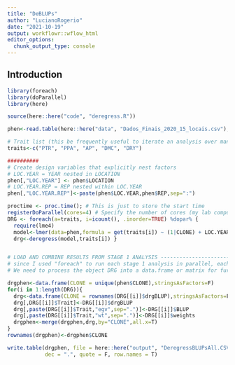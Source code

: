 ```yaml
---
title: "DeBLUPs"
author: "LucianoRogerio"
date: "2021-10-19"
output: workflowr::wflow_html
editor_options:
  chunk_output_type: console
---
```


## Introduction

```r
library(foreach)
library(doParallel)
library(here)

source(here::here("code", "deregress.R"))

phen<-read.table(here::here("data", "Dados_Finais_2020_15_locais.csv"), head=T, sep = ";", dec = ".")

# Trait list (this be frequently useful to iterate an analysis over many traits)
traits<-c("PTR", "PPA", "AP", "DMC", "DRY")

##########
# Create design variables that explicitly nest factors
# LOC.YEAR = YEAR nested in LOCATION
phen[,"LOC.YEAR"] <- phen$LOCATION
# LOC.YEAR.REP = REP nested within LOC.YEAR
phen[,"LOC.YEAR.REP"]<-paste(phen$LOC.YEAR,phen$REP,sep=":")

proctime <- proc.time(); # This is just to store the start time
registerDoParallel(cores=4) # Specify the number of cores (my lab computer has 8; I will use 6 of them)
DRG <- foreach(a=traits, i=icount(), .inorder=TRUE) %dopar% {
  require(lme4)
  model<-lmer(data=phen,formula = get(traits[i]) ~ (1|CLONE) + LOC.YEAR + (1|LOC.YEAR.REP)) # CLONE and REP are random LOC.YEAR is fixed
  drg<-deregress(model,traits[i]) }


# LOAD AND COMBINE RESULTS FROM STAGE 1 ANALYSIS ---------------------------------------------------------------------------
# since I used "foreach" to run each stage 1 analysis in parallel, each trait is in a separate element of a list
# We need to process the object DRG into a data.frame or matrix for further analysis

drgphen<-data.frame(CLONE = unique(phen$CLONE),stringsAsFactors=F)
for(i in 1:length(DRG)){
  drg<-data.frame(CLONE = rownames(DRG[[i]]$drgBLUP),stringsAsFactors=F)
  drg[,DRG[[i]]$Trait]<-DRG[[i]]$drgBLUP
  drg[,paste(DRG[[i]]$Trait,"egv",sep=".")]<-DRG[[i]]$BLUP
  drg[,paste(DRG[[i]]$Trait,"wt",sep=".")]<-DRG[[i]]$weights
  drgphen<-merge(drgphen,drg,by="CLONE",all.x=T)
}
rownames(drgphen)<-drgphen$CLONE

write.table(drgphen, file = here::here("output", "DeregressBLUPsAll.CSV"), sep = ";",
            dec = ".", quote = F, row.names = T)

```

